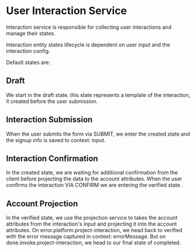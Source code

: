 

# User Interaction Service

Interaction service is responsible for collecting user interactions and manage their states.

Interaction entity states lifecycle is dependent on user input and the interaction config.

Default states are:

## Draft

We start in the <State>draft</State> state. this state represents a template of the interaction, it created before the user submission. 
 
## Interaction Submission

When the user submits the form via <Event >SUBMIT</Event>, we enter the <State>created</State> state and the signup info is saved to context: <Context stringify>input</Context>.
 
## Interaction Confirmation

In the <State>created</State> state, we are waiting for additional confirmation from the client before projecting the data to the account attributes.
When the user confirms the interaction VIA <Event>CONFIRM</Event> we are entering the <State>verified</State> state . 
 
## Account Projection

In the <State>verified</State> state, we use the <Service>projection</Service> service to takes the account attributes from the interaction's <Context stringify>input</Context> and projecting it into the account attributes. 
On <Event>error.platform.project-interaction</Event>, we head back to <State>verified</State> with the error message captured in context: <Context>errorMessage</Context>.
But on <Event>done.invoke.project-interaction</Event>, we head to our final state of <State>completed</State>. 
 
 <WholeContext />